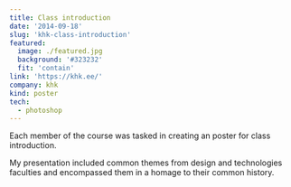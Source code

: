 ```yaml
---
title: Class introduction
date: '2014-09-18'
slug: 'khk-class-introduction'
featured:
  image: ./featured.jpg
  background: '#323232'
  fit: 'contain'
link: 'https://khk.ee/'
company: khk
kind: poster
tech:
  - photoshop
---
```


Each member of the course was tasked in creating an poster for class introduction.

My presentation included common themes from design and technologies faculties and encompassed them in a homage to their common history.
